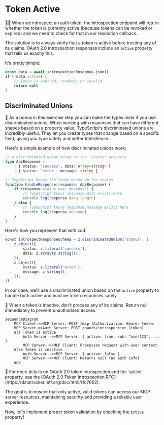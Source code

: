 # Token Active

👨‍💼 When we introspect an auth token, the introspection endpoint will return whether the token is currently active (because tokens can be revoked or expired) and we need to check for that in our resolution callback.

The solution is to always verify that a token is active before trusting any of its claims. OAuth 2.0 introspection responses include an `active` property that tells us exactly this.

It's pretty simple:

```ts
const data = await introspectionResopnse.json()
if (!data.active) {
	// Token is expired, revoked, or invalid
	return null
}
```

## Discriminated Unions

🦉 As a bonus in this exercise step you can make the types nicer if you use discriminated unions. When working with responses that can have different shapes based on a property value, TypeScript's discriminated unions are incredibly useful. They let you create types that change based on a specific field, giving you type safety and better IntelliSense.

Here's a simple example of how discriminated unions work:

```ts
// A discriminated union based on the "status" property
type ApiResponse =
	| { status: 'success'; data: Array<string> }
	| { status: 'error'; message: string }

// TypeScript knows the shape based on the status
function handleResponse(response: ApiResponse) {
	if (response.status === 'success') {
		// TypeScript knows response.data exists here
		console.log(response.data.length)
	} else {
		// TypeScript knows response.message exists here
		console.log(response.message)
	}
}
```

Here's how you represent that with zod:

```ts
const introspectResponseSchema = z.discriminatedUnion('status', [
	z.object({
		status: z.literal('success'),
		data: z.array(z.string()),
	}),
	z.object({
		status: z.literal('error'),
		message: z.string(),
	}),
])
```

In our case, we'll use a discriminated union based on the `active` property to handle both active and inactive token responses safely.

<callout-warning>
	🎯 When a token is inactive, don't process any of its claims. Return null
	immediately to prevent unauthorized access.
</callout-warning>

```mermaid
sequenceDiagram
    MCP Client->>MCP Server: POST /mcp (Authorization: Bearer token)
    MCP Server->>Auth Server: POST /oauth/introspection (token)
    alt Token is active
        Auth Server-->>MCP Server: { active: true, sub: "user123", ... }
        MCP Server-->>MCP Client: Processes request with user context
    else Token is inactive
        Auth Server-->>MCP Server: { active: false }
        MCP Server-->>MCP Client: Returns null (no auth info)
    end
```

<callout-muted>
	📜 For more details on OAuth 2.0 token introspection and the `active`
	property, see the [OAuth 2.0 Token Introspection
	RFC](https://datatracker.ietf.org/doc/html/rfc7662).
</callout-muted>

The goal is to ensure that only active, valid tokens can access our MCP server resources, maintaining security and providing a reliable user experience.

Now, let's implement proper token validation by checking the `active` property!
